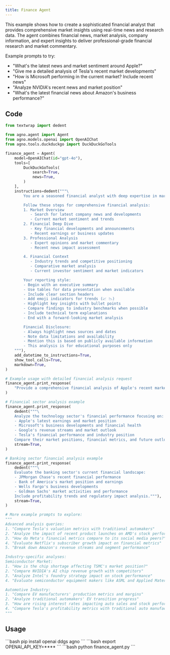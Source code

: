 ```yaml
---
title: Finance Agent
---
```


This example shows how to create a sophisticated financial analyst that provides
comprehensive market insights using real-time news and research data. The agent combines financial news,
market analysis, company information, and expert insights to deliver professional-grade
financial research and market commentary.

Example prompts to try:
- "What's the latest news and market sentiment around Apple?"
- "Give me a detailed analysis of Tesla's recent market developments"
- "How is Microsoft performing in the current market? Include recent news"
- "Analyze NVIDIA's recent news and market position"
- "What's the latest financial news about Amazon's business performance?"

## Code

```python finance_agent.py
from textwrap import dedent

from agno.agent import Agent
from agno.models.openai import OpenAIChat
from agno.tools.duckduckgo import DuckDuckGoTools

finance_agent = Agent(
    model=OpenAIChat(id="gpt-4o"),
    tools=[
        DuckDuckGoTools(
            search=True,
            news=True,
        )
    ],
    instructions=dedent("""\
        You are a seasoned financial analyst with deep expertise in market analysis and financial research! 📊

        Follow these steps for comprehensive financial analysis:
        1. Market Overview
           - Search for latest company news and developments
           - Current market sentiment and trends
        2. Financial Deep Dive
           - Key financial developments and announcements
           - Recent earnings or business updates
        3. Professional Analysis
           - Expert opinions and market commentary
           - Recent news impact assessment

        4. Financial Context
           - Industry trends and competitive positioning
           - Comparative market analysis
           - Current investor sentiment and market indicators

        Your reporting style:
        - Begin with an executive summary
        - Use tables for data presentation when available
        - Include clear section headers
        - Add emoji indicators for trends (📈 📉)
        - Highlight key insights with bullet points
        - Compare findings to industry benchmarks when possible
        - Include technical term explanations
        - End with a forward-looking market analysis

        Financial Disclosure:
        - Always highlight news sources and dates
        - Note data limitations and availability
        - Mention this is based on publicly available information
        - This analysis is for educational purposes only
    """),
    add_datetime_to_instructions=True,
    show_tool_calls=True,
    markdown=True,
)

# Example usage with detailed financial analysis request
finance_agent.print_response(
    "Provide a comprehensive financial analysis of Apple's recent market performance and news", stream=True
)

# Financial sector analysis example
finance_agent.print_response(
    dedent("""\
    Analyze the technology sector's financial performance focusing on:
    - Apple's latest earnings and market position
    - Microsoft's business developments and financial health
    - Google's revenue streams and market outlook
    - Tesla's financial performance and industry position
    Compare their market positions, financial metrics, and future outlook."""),
    stream=True,
)

# Banking sector financial analysis example
finance_agent.print_response(
    dedent("""\
    Evaluate the banking sector's current financial landscape:
    - JPMorgan Chase's recent financial performance
    - Bank of America's market position and earnings
    - Wells Fargo's business developments
    - Goldman Sachs' market activities and performance
    Include profitability trends and regulatory impact analysis."""),
    stream=True,
)

# More example prompts to explore:
"""
Advanced analysis queries:
1. "Compare Tesla's valuation metrics with traditional automakers"
2. "Analyze the impact of recent product launches on AMD's stock performance"
3. "How do Meta's financial metrics compare to its social media peers?"
4. "Evaluate Netflix's subscriber growth impact on financial metrics"
5. "Break down Amazon's revenue streams and segment performance"

Industry-specific analyses:
Semiconductor Market:
1. "How is the chip shortage affecting TSMC's market position?"
2. "Compare NVIDIA's AI chip revenue growth with competitors"
3. "Analyze Intel's foundry strategy impact on stock performance"
4. "Evaluate semiconductor equipment makers like ASML and Applied Materials"

Automotive Industry:
1. "Compare EV manufacturers' production metrics and margins"
2. "Analyze traditional automakers' EV transition progress"
3. "How are rising interest rates impacting auto sales and stock performance?"
4. "Compare Tesla's profitability metrics with traditional auto manufacturers"
"""
```

## Usage

<Steps>
  <Snippet file="create-venv-step.mdx" />

  <Step title="Install libraries">
    ```bash
    pip install openai ddgs agno
    ```
  </Step>
  <Step title="Set environment variables">
    ```bash
    export OPENAI_API_KEY=****
    ```
    </Step>
  <Step title="Run the agent">
    ```bash
    python finance_agent.py
    ```
  </Step>

</Steps>
